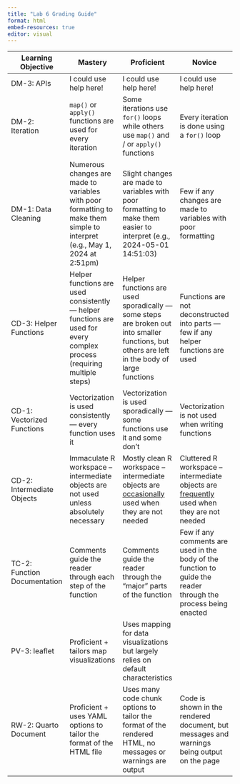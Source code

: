```yaml
---
title: "Lab 6 Grading Guide"
format: html
embed-resources: true
editor: visual
---
```


| Learning Objective           | Mastery                                                                                                                    | Proficient                                                                                                                                    | Novice                                                                                                         |
|------------------------------|----------------------------------------------------------------------------------------------------------------------------|-----------------------------------------------------------------------------------------------------------------------------------------------|----------------------------------------------------------------------------------------------------------------|
| DM-3: APIs                   | I could use help here!                                                                                                     | I could use help here!                                                                                                                        | I could use help here!                                                                                         |
| DM-2: Iteration              | `map()` or `apply()` functions are used for every iteration                                                                | Some iterations use `for()` loops while others use `map()` and / or `apply()` functions                                                       | Every iteration is done using a `for()` loop                                                                   |
| DM-1: Data Cleaning          | Numerous changes are made to variables with poor formatting to make them simple to interpret (e.g., May 1, 2024 at 2:51pm) | Slight changes are made to variables with poor formatting to make them easier to interpret (e.g., 2024-05-01 14:51:03)                        | Few if any changes are made to variables with poor formatting                                                  |
| CD-3: Helper Functions       | Helper functions are used consistently — helper functions are used for every complex process (requiring multiple steps)    | Helper functions are used sporadically — some steps are broken out into smaller functions, but others are left in the body of large functions | Functions are not deconstructed into parts — few if any helper functions are used                              |
| CD-1: Vectorized Functions   | Vectorization is used consistently — every function uses it                                                                | Vectorization is used sporadically — some functions use it and some don't                                                                     | Vectorization is not used when writing functions                                                               |
| CD-2: Intermediate Objects   | Immaculate R workspace – intermediate objects are not used unless absolutely necessary                                     | Mostly clean R workspace – intermediate objects are [occasionally]{.underline} used when they are not needed                                  | Cluttered R workspace – intermediate objects are [frequently]{.underline} used when they are not needed        |
| TC-2: Function Documentation | Comments guide the reader through each step of the function                                                                | Comments guide the reader through the "major" parts of the function                                                                           | Few if any comments are used in the body of the function to guide the reader through the process being enacted |
| PV-3: leaflet                | Proficient + tailors map visualizations                                                                                    | Uses mapping for data visualizations but largely relies on default characteristics                                                            |                                                                                                                |
| RW-2: Quarto Document        | Proficient + uses YAML options to tailor the format of the HTML file                                                       | Uses many code chunk options to tailor the format of the rendered HTML, no messages or warnings are output                                    | Code is shown in the rendered document, but messages and warnings being output on the page                     |
